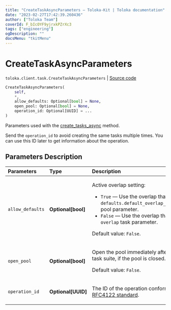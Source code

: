 ```yaml
---
title: "CreateTaskAsyncParameters — Toloka-Kit | Toloka documentation"
date: "2023-02-27T17:42:39.260436"
author: ["Toloka Team"]
coverId: F_bIcOYF9yjrxkPZrXc3
tags: ["engineering"]
ogDescription: ""
docsMenu: "tkitMenu"
---
```


# CreateTaskAsyncParameters
`toloka.client.task.CreateTaskAsyncParameters` | [Source code](https://github.com/Toloka/toloka-kit/blob/v1.1.4/src/client/task.py#L124)

```python
CreateTaskAsyncParameters(
    self,
    *,
    allow_defaults: Optional[bool] = None,
    open_pool: Optional[bool] = None,
    operation_id: Optional[UUID] = ...
)
```

Parameters used with the [create_tasks_async](/docs/toloka-kit/reference/toloka.client.TolokaClient.create_tasks_async) method.

Send the `operation_id` to avoid creating the same tasks multiple times. You can use this ID later to get information about the operation.

## Parameters Description

| Parameters | Type | Description |
| :----------| :----| :-----------|
`allow_defaults`|**Optional\[bool\]**|<p>Active overlap setting:</p> <ul> <li>`True` — Use the overlap that is set in the `defaults.default_overlap_for_new_tasks` pool parameter.</li> <li>`False` — Use the overlap that is set in the `overlap` task parameter.</li> </ul> <p></p><p>Default value: `False`.</p>
`open_pool`|**Optional\[bool\]**|<p>Open the pool immediately after creating a task suite, if the pool is closed. </p><p>Default value: `False`.</p>
`operation_id`|**Optional\[UUID\]**|<p>The ID of the operation conforming to the [RFC4122 standard](https://tools.ietf.org/html/rfc4122).</p>